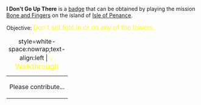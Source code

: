 '''I Don't Go Up There''' is a [[Badges|badge]] that can be obtained by playing the mission [[Bone and Fingers]] on the island of [[Isle of Penance]].

Objective: <big style="color:yellow">Don't set foot in or on any of the towers.</big>

{| class="mw-collapsible mw-collapsed"
|+ style=white-space:nowrap;text-align:left | <big style="color:yellow">💡 Walkthrough</big>
|-
| Please contribute...
|}